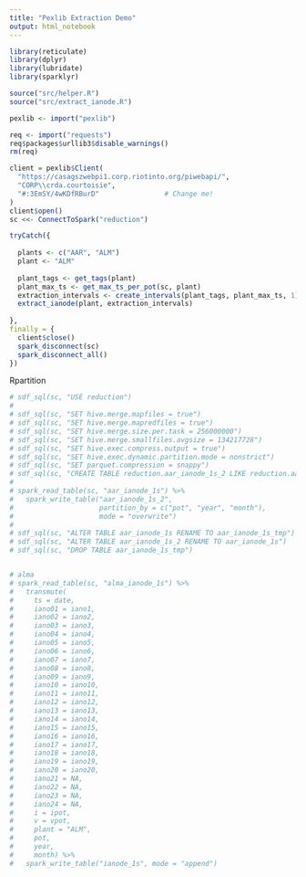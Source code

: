 ```yaml
---
title: "Pexlib Extraction Demo"
output: html_notebook
---
```


```r
library(reticulate)
library(dplyr)
library(lubridate)
library(sparklyr)

source("src/helper.R")
source("src/extract_ianode.R")

pexlib <- import("pexlib")

req <- import("requests")
req$packages$urllib3$disable_warnings() 
rm(req)

```



```r
client = pexlib$Client(
  "https://casagszwebpi1.corp.riotinto.org/piwebapi/",
  "CORP\\crda.courtoisie",
  "#:3EmSY/4wKDfRBurD"                # Change me!
)
client$open()
sc <<- ConnectToSpark("reduction")

tryCatch({
  
  plants <- c("AAR", "ALM")
  plant <- "ALM"
  
  plant_tags <- get_tags(plant)
  plant_max_ts <- get_max_ts_per_pot(sc, plant)
  extraction_intervals <- create_intervals(plant_tags, plant_max_ts, 1)
  extract_ianode(plant, extraction_intervals)
  
},
finally = {
  client$close()
  spark_disconnect(sc)
  spark_disconnect_all()
})

```


Rpartition
```r
# sdf_sql(sc, "USE reduction")
# 
# sdf_sql(sc, "SET hive.merge.mapfiles = true")
# sdf_sql(sc, "SET hive.merge.mapredfiles = true")
# sdf_sql(sc, "SET hive.merge.size.per.task = 256000000")
# sdf_sql(sc, "SET hive.merge.smallfiles.avgsize = 134217728")
# sdf_sql(sc, "SET hive.exec.compress.output = true")
# sdf_sql(sc, "SET hive.exec.dynamic.partition.mode = nonstrict")
# sdf_sql(sc, "SET parquet.compression = snappy")
# sdf_sql(sc, "CREATE TABLE reduction.aar_ianode_1s_2 LIKE reduction.aar_ianode_1s")
# 
# spark_read_table(sc, "aar_ianode_1s") %>%
#   spark_write_table("aar_ianode_1s_2", 
#                     partition_by = c("pot", "year", "month"),
#                     mode = "overwrite")
# 
# sdf_sql(sc, "ALTER TABLE aar_ianode_1s RENAME TO aar_ianode_1s_tmp")
# sdf_sql(sc, "ALTER TABLE aar_ianode_1s_2 RENAME TO aar_ianode_1s")
# sdf_sql(sc, "DROP TABLE aar_ianode_1s_tmp")


# alma
# spark_read_table(sc, "alma_ianode_1s") %>%
#   transmute(
#     ts = date,
#     iano01 = iano1,
#     iano02 = iano2,
#     iano03 = iano3,
#     iano04 = iano4,
#     iano05 = iano5,
#     iano06 = iano6,
#     iano07 = iano7,
#     iano08 = iano8,
#     iano09 = iano9,
#     iano10 = iano10,
#     iano11 = iano11,
#     iano12 = iano12,
#     iano13 = iano13,
#     iano14 = iano14,
#     iano15 = iano15,
#     iano16 = iano16,
#     iano17 = iano17,
#     iano18 = iano18,
#     iano19 = iano19,
#     iano20 = iano20,
#     iano21 = NA,
#     iano22 = NA,
#     iano23 = NA,
#     iano24 = NA,
#     i = ipot,
#     v = vpot,
#     plant = "ALM",
#     pot,
#     year,
#     month) %>%
#   spark_write_table("ianode_1s", mode = "append")


```



